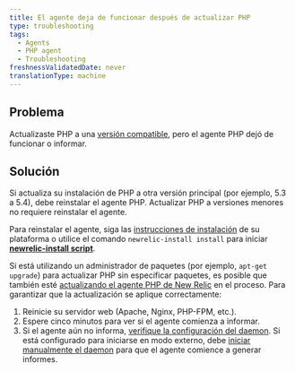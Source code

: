 ```yaml
---
title: El agente deja de funcionar después de actualizar PHP
type: troubleshooting
tags:
  - Agents
  - PHP agent
  - Troubleshooting
freshnessValidatedDate: never
translationType: machine
---
```


## Problema

Actualizaste PHP a una [versión compatible](/docs/agents/php-agent/getting-started/php-agent-compatibility-requirements#php-release), pero el agente PHP dejó de funcionar o informar.

## Solución

Si actualiza su instalación de PHP a otra versión principal (por ejemplo, 5.3 a 5.4), debe reinstalar el agente PHP. Actualizar PHP a versiones menores no requiere reinstalar el agente.

Para reinstalar el agente, siga las [instrucciones de instalación](/docs/agents/php-agent/installation/php-agent-installation-overview) de su plataforma o utilice el comando `newrelic-install install` para iniciar <DoNotTranslate>**[newrelic-install script](/docs/agents/php-agent/advanced-installation/using-newrelic-install-script)**</DoNotTranslate>.

Si está utilizando un administrador de paquetes (por ejemplo, `apt-get upgrade`) para actualizar PHP sin especificar paquetes, es posible que también esté [actualizando el agente PHP de New Relic](/docs/agents/php-agent/installation/upgrading-php-agent) en el proceso. Para garantizar que la actualización se aplique correctamente:

1. Reinicie su servidor web (Apache, Nginx, PHP-FPM, etc.).
2. Espere cinco minutos para ver si el agente comienza a informar.
3. Si el agente aún no informa, [verifique la configuración del daemon](/docs/agents/php-agent/troubleshooting/verifying-php-daemon). Si está configurado para iniciarse en modo externo, debe [iniciar manualmente el daemon](/docs/agents/php-agent/advanced-installation/starting-php-daemon-advanced#daemon-external) para que el agente comience a generar informes.